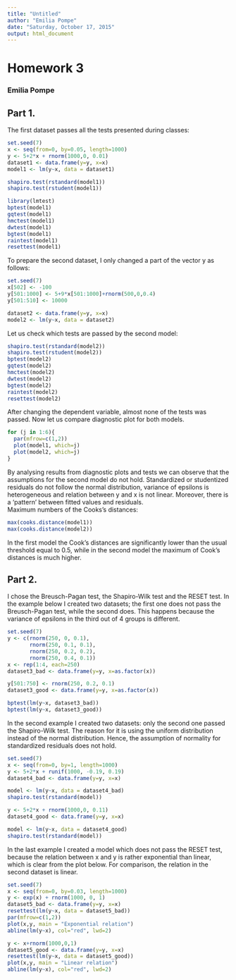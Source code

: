 ```yaml
---
title: "Untitled"
author: "Emilia Pompe"
date: "Saturday, October 17, 2015"
output: html_document
---
```


# Homework 3
### Emilia Pompe
## Part 1.

The first dataset passes all the tests presented during classes:
```r
set.seed(7)
x <- seq(from=0, by=0.05, length=1000)
y <- 5+2*x + rnorm(1000,0, 0.01)
dataset1 <- data.frame(y=y, x=x)
model1 <- lm(y~x, data = dataset1)

shapiro.test(rstandard(model1))
shapiro.test(rstudent(model1))

library(lmtest)
bptest(model1)
gqtest(model1)
hmctest(model1)
dwtest(model1)
bgtest(model1)
raintest(model1)
resettest(model1)
```

To prepare the second dataset, I only changed a part of the vector y as follows:
```r
set.seed(7)
x[502] <- -100
y[501:1000] <- 5+9*x[501:1000]+rnorm(500,0,0.4)
y[501:510] <- 10000

dataset2 <- data.frame(y=y, x=x)
model2 <- lm(y~x, data = dataset2)
```

Let us check which tests are passed by the second model:
```r
shapiro.test(rstandard(model2))
shapiro.test(rstudent(model2))
bptest(model2)
gqtest(model2)
hmctest(model2)
dwtest(model2)
bgtest(model2)
raintest(model2)
resettest(model2)
```

After changing the dependent variable, almost none of the tests was passed. Now let us compare diagnostic plot for both models. 
```r
for (j in 1:6){
  par(mfrow=c(1,2))
  plot(model1, which=j)
  plot(model2, which=j)
}
```

By analysing results from diagnostic plots and tests we can observe that the assumptions for the second model do not hold. Standardized or studentized residuals do not follow the normal distribution, variance of epsilons is heterogeneous and relation between y and x is not linear. Moreover, there is a 'pattern' between fitted values and residuals.  
Maximum numbers of the Cooks's distances:
```r
max(cooks.distance(model1))
max(cooks.distance(model2))
```

In the first model the Cook's distances are significantly lower than the usual threshold equal to 0.5, while in the second model the maximum of Cook's distances is much higher.

## Part 2.
I chose the Breusch-Pagan test, the Shapiro-Wilk test and the RESET test.
In the example below I created two datasets; the first one does not pass the Breusch-Pagan test, while the second does. This happens because the variance of epsilons in the third out of 4 groups is different.
```r
set.seed(7)
y <- c(rnorm(250, 0, 0.1),
       rnorm(250, 0.1, 0.1),
       rnorm(250, 0.2, 0.2),
       rnorm(250, 0.4, 0.1))
x <- rep(1:4, each=250)
dataset3_bad <- data.frame(y=y, x=as.factor(x))

y[501:750] <- rnorm(250, 0.2, 0.1)
dataset3_good <- data.frame(y=y, x=as.factor(x))

bptest(lm(y~x, dataset3_bad))
bptest(lm(y~x, dataset3_good))
```

In the second example I created two datasets: only the second one passed the Shapiro-Wilk test. The reason for it is using the uniform distribution instead of the normal distribution. Hence, the assumption of normality for standardized residuals does not hold.
```r
set.seed(7)
x <- seq(from=0, by=1, length=1000)
y <- 5+2*x + runif(1000, -0.19, 0.19)
dataset4_bad <- data.frame(y=y, x=x)

model <- lm(y~x, data = dataset4_bad)
shapiro.test(rstandard(model))

y <- 5+2*x + rnorm(1000,0, 0.11)
dataset4_good <- data.frame(y=y, x=x)

model <- lm(y~x, data = dataset4_good)
shapiro.test(rstandard(model))
```

In the last example I created a model which does not pass the RESET test, because the relation between x and y is rather exponential than linear, which is clear from the plot below. For comparison, the relation in the second dataset is linear.

```r
set.seed(7)
x <- seq(from=0, by=0.03, length=1000)
y <- exp(x) + rnorm(1000, 0, 1)
dataset5_bad <- data.frame(y=y, x=x)
resettest(lm(y~x, data = dataset5_bad))
par(mfrow=c(1,2))
plot(x,y, main = "Exponential relation")
abline(lm(y~x), col="red", lwd=2)

y <- x+rnorm(1000,0,1)
dataset5_good <- data.frame(y=y, x=x)
resettest(lm(y~x, data = dataset5_good))
plot(x,y, main = "Linear relation")
abline(lm(y~x), col="red", lwd=2)
```




